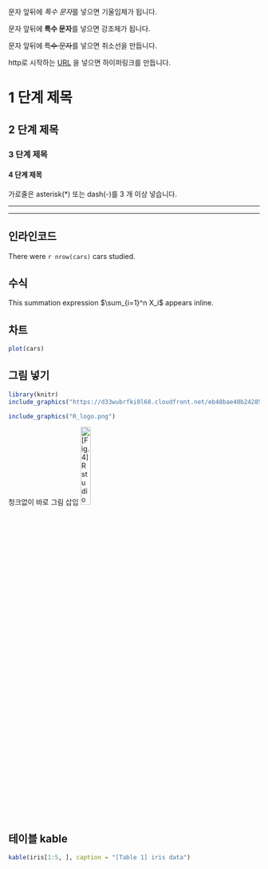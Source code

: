 문자 앞뒤에 *특수 문자*를 넣으면 기울임체가 됩니다.

문자 앞뒤에 **특수 문자**를 넣으면 강조체가 됩니다.

문자 앞뒤에 ~~특수 문자~~를 넣으면 취소선을 만듭니다.

http로 시작하는 [URL](https://rmarkdown.rstudio.com/index.html) 을 넣으면 하이퍼링크를 만듭니다.

# 1 단계 제목

## 2 단계 제목

### 3 단계 제목

#### 4 단계 제목

가로줄은 asterisk(*) 또는 dash(-)를 3 개 이상 넣습니다.

******

------

## 인라인코드
There were `r nrow(cars)` cars studied.

## 수식
This summation expression $\sum_{i=1}^n X_i$ appears inline.

## 차트 
```r
plot(cars)
```

## 그림 넣기
```r
library(knitr)
include_graphics("https://d33wubrfki0l68.cloudfront.net/eb48bae40b24285c0c8f281e6d2a7500cf3b9fc8/a2e5f/knitr/images/knit-logo.png")
```
```r

include_graphics("R_logo.png")
```

청크없이 바로 그림 삽입
![[Fig.4] Rstudio logo](Rstudio_logo.png){width=20%}

## 테이블 kable
```r
kable(iris[1:5, ], caption = "[Table 1] iris data")
```